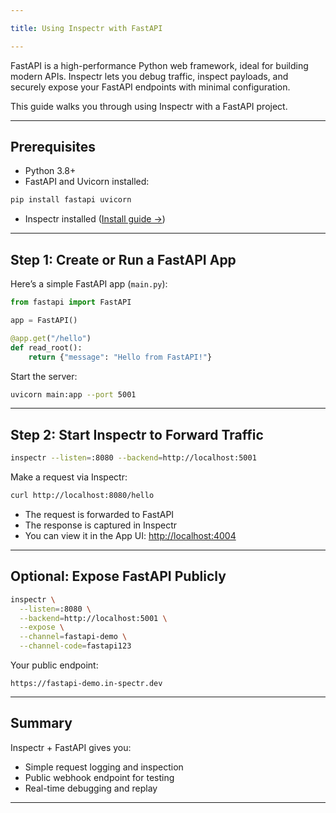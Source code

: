 ```yaml
---

title: Using Inspectr with FastAPI

---
```



<FlowBase client:only="react" />

[//]: # (# Using Inspectr with FastAPI &#40;Python&#41;)

FastAPI is a high-performance Python web framework, ideal for building modern APIs. Inspectr lets you debug traffic, inspect payloads, and securely expose your FastAPI endpoints with minimal configuration.

This guide walks you through using Inspectr with a FastAPI project.

---

## Prerequisites

* Python 3.8+
* FastAPI and Uvicorn installed:

```bash
pip install fastapi uvicorn
```

* Inspectr installed ([Install guide →](/getting-started/installation))

---

## Step 1: Create or Run a FastAPI App

Here’s a simple FastAPI app (`main.py`):

```python
from fastapi import FastAPI

app = FastAPI()

@app.get("/hello")
def read_root():
    return {"message": "Hello from FastAPI!"}
```

Start the server:

```bash
uvicorn main:app --port 5001
```

---

## Step 2: Start Inspectr to Forward Traffic

```bash
inspectr --listen=:8080 --backend=http://localhost:5001
```

Make a request via Inspectr:

```bash
curl http://localhost:8080/hello
```

* The request is forwarded to FastAPI
* The response is captured in Inspectr
* You can view it in the App UI: [http://localhost:4004](http://localhost:4004)

---

## Optional: Expose FastAPI Publicly

<FlowIngress client:only="react" />

```bash
inspectr \
  --listen=:8080 \
  --backend=http://localhost:5001 \
  --expose \
  --channel=fastapi-demo \
  --channel-code=fastapi123
```

Your public endpoint:

```
https://fastapi-demo.in-spectr.dev
```
---

## Summary

Inspectr + FastAPI gives you:

* Simple request logging and inspection
* Public webhook endpoint for testing
* Real-time debugging and replay

---

[//]: # (## 📚 Related Topics)
[//]: # ()
[//]: # (* [Quick Start →]&#40;/getting-started/quick-start&#41;)
[//]: # (* [Expose Publicly →]&#40;/exposing/exposing-publicly&#41;)
[//]: # (* [Inspectr Architecture →]&#40;/core-concepts/architecture&#41;)

